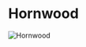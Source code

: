 

# Hornwood

<Image src="https://cdn.sanity.io/images/1as7cn02/production/1b60840131623c8a3171dad1dd5666839c0b72d2-1680x987.png?w=976&h=350&fit=crop&crop=center&auto=format" alt="Hornwood" width={976} height={350}  />

<ProjectDetails
  region="North"
  house="House Hornwood"
  type="Keep"
  status="Completed"
  warp="/warp hornwood"
  projectLead="WolfeG"
  dateStarted="December 27, 2013"
  dateCompleted="December 27, 2013"
/>

